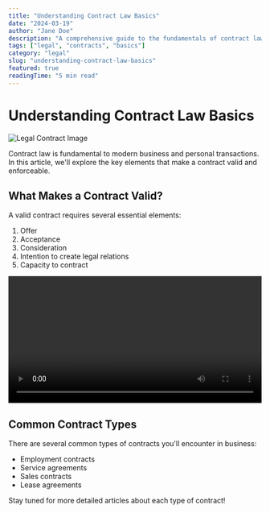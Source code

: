 ```yaml
---
title: "Understanding Contract Law Basics"
date: "2024-03-19"
author: "Jane Doe"
description: "A comprehensive guide to the fundamentals of contract law for beginners"
tags: ["legal", "contracts", "basics"]
category: "legal"
slug: "understanding-contract-law-basics"
featured: true
readingTime: "5 min read"
---
```


# Understanding Contract Law Basics

![Legal Contract Image](https://images.unsplash.com/photo-1486312338219-ce68d2c6f44d)

Contract law is fundamental to modern business and personal transactions. In this article, we'll explore the key elements that make a contract valid and enforceable.

## What Makes a Contract Valid?

A valid contract requires several essential elements:

1. Offer
2. Acceptance
3. Consideration
4. Intention to create legal relations
5. Capacity to contract

<video width="100%" controls>
  <source src="/videos/contract-basics.mp4" type="video/mp4" />
  Your browser does not support the video tag.
</video>

## Common Contract Types

There are several common types of contracts you'll encounter in business:

- Employment contracts
- Service agreements
- Sales contracts
- Lease agreements

Stay tuned for more detailed articles about each type of contract!